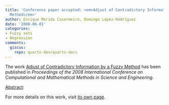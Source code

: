 ```yaml
---
title: 'Conference paper accepted: <em>Adjust of Contradictory Information by a Fuzzy
  Method</em>'
author: Enrique Mérida Casermeiro, Domingo López-Rodríguez
date: '2008-06-01'
categories:
- Fuzzy sets
- Regression
comments:
  giscus:
    repo: quarto-dev/quarto-docs
---
```


The work <u>Adjust of Contradictory Information by a Fuzzy Method</u> has been published in <em><em>Proceedings of the 2008 International Conference on Computational and Mathematical Methods in Science and Engineering</em></em>.

<u>Abstract</u>:








For more details on this work, visit <a href='/publications/conferences/2008-cmmse'>its own page</a>.
